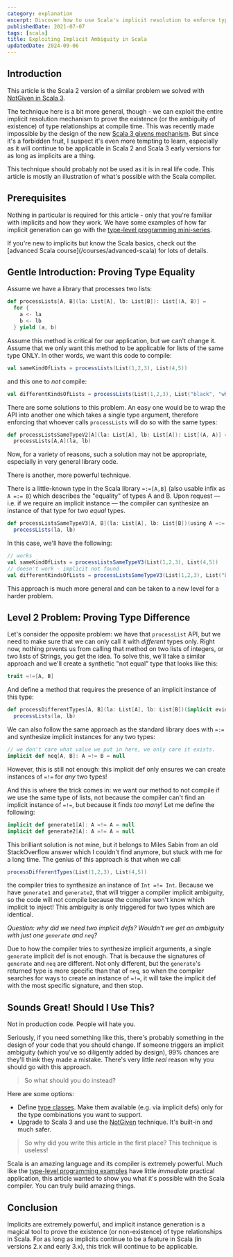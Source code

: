 ```yaml
---
category: explanation
excerpt: Discover how to use Scala's implicit resolution to enforce type relationships at compile time
publishedDate: 2021-07-07
tags: [scala]
title: Exploiting Implicit Ambiguity in Scala
updatedDate: 2024-09-06
---
```



## Introduction

This article is the Scala 2 version of a similar problem we solved with [NotGiven in Scala 3](/articles/scala-3-anti-givens).

The technique here is a bit more general, though - we can exploit the entire implicit resolution mechanism to prove the existence (or the ambiguity of existence) of type relationships at compile time. This was recently made impossible by the design of the new [Scala 3 givens mechanism](/articles/scala-3-givens-vs-implicits). But since it's a forbidden fruit, I suspect it's even more tempting to learn, especially as it will continue to be applicable in Scala 2 and Scala 3 early versions for as long as implicits are a thing.

<WarningAdmonition>
  This technique should probably not be used as it is in real life code. This
  article is mostly an illustration of what's possible with the Scala compiler.
</WarningAdmonition>

## Prerequisites

Nothing in particular is required for this article - only that you're familiar with implicits and how they work. We have some examples of how far implicit generation can go with the [type-level programming mini-series](/articles/type-level-programming-in-scala-part-1-numbers-and-comparisons).

<TipAdmonition>
  If you're new to implicits but know the Scala basics, check out the [advanced
  Scala course](/courses/advanced-scala) for lots of details.
</TipAdmonition>

## Gentle Introduction: Proving Type Equality

Assume we have a library that processes two lists:

```scala
def processLists[A, B](la: List[A], lb: List[B]): List[(A, B)] =
  for {
    a <- la
    b <- lb
  } yield (a, b)
```

Assume this method is critical for our application, but we can't change it. Assume that we only want this method to be applicable for lists of the same type ONLY. In other words, we want this code to compile:

```scala
val sameKindOfLists = processLists(List(1,2,3), List(4,5))
```

and this one to _not_ compile:

```scala
val differentKindsOfLists = processLists(List(1,2,3), List("black", "white"))
```

There are some solutions to this problem. An easy one would be to wrap the API into another one which takes a single type argument, therefore enforcing that whoever calls `processLists` will do so with the same types:

```scala
def processListsSameTypeV2[A](la: List[A], lb: List[A]): List[(A, A)] =
  processLists[A,A](la, lb)
```

Now, for a variety of reasons, such a solution may not be appropriate, especially in very general library code.

There is another, more powerful technique.

There is a little-known type in the Scala library `=:=[A,B]` (also usable infix as `A =:= B`) which describes the "equality" of types A and B. Upon request &mdash; i.e. if we require an implicit instance &mdash; the compiler can synthesize an instance of that type for two _equal_ types.

```scala
def processListsSameTypeV3[A, B](la: List[A], lb: List[B])(using A =:= B): List[(A, B)] =
  processLists(la, lb)
```

In this case, we'll have the following:

```scala
// works
val sameKindOfLists = processListsSameTypeV3(List(1,2,3), List(4,5))
// doesn't work - implicit not found
val differentKindsOfLists = processListsSameTypeV3(List(1,2,3), List("black", "white"))
```

This approach is much more general and can be taken to a new level for a harder problem.

## Level 2 Problem: Proving Type Difference

Let's consider the opposite problem: we have that `processList` API, but we need to make sure that we can only call it with _different_ types only. Right now, nothing prvents us from calling that method on two lists of integers, or two lists of Strings, you get the idea. To solve this, we'll take a similar approach and we'll create a synthetic "not equal" type that looks like this:

```scala
trait =!=[A, B]
```

And define a method that requires the presence of an implicit instance of this type:

```scala
def processDifferentTypes[A, B](la: List[A], lb: List[B])(implicit evidence: A =!= B): List[(A, B)] =
  processLists(la, lb)
```

We can also follow the same approach as the standard library does with `=:=` and synthesize implicit instances for any two types:

```scala
// we don't care what value we put in here, we only care it exists.
implicit def neq[A, B]: A =!= B = null
```

However, this is still not enough: this implicit def only ensures we can create instances of `=!=` for _any_ two types!

And this is where the trick comes in: we want our method to not compile if we use the same type of lists, not because the compiler can't find an implicit instance of `=!=`, but because it finds _too many_! Let me define the following:

```scala
implicit def generate1[A]: A =!= A = null
implicit def generate2[A]: A =!= A = null
```

This brilliant solution is not mine, but it belongs to Miles Sabin from an old StackOverflow answer which I couldn't find anymore, but stuck with me for a long time. The genius of this approach is that when we call

```scala
processDifferentTypes(List(1,2,3), List(4,5))
```

the compiler tries to synthesize an instance of `Int =!= Int`. Because we have `generate1` and `generate2`, that will trigger a compiler implicit ambiguity, so the code will not compile because the compiler won't know which implicit to inject! This ambiguity is only triggered for two types which are identical.

_Question: why did we need two implicit defs? Wouldn't we get an ambiguity with just one `generate` and `neq`?_

Due to how the compiler tries to synthesize implicit arguments, a single `generate` implicit def is not enough. That is because the signatures of `generate` and `neq` are different. Not only different, but the `generate`'s returned type is more specific than that of `neq`, so when the compiler searches for ways to create an instance of `=!=`, it will take the implicit def with the most specific signature, and then stop.

## Sounds Great! Should I Use This?

Not in production code. People will hate you.

Seriously, if you need something like this, there's probably something in the design of your code that you should change. If someone triggers an implicit ambiguity (which you've so diligently added by design), 99% chances are they'll think they made a mistake. There's very little _real_ reason why you should go with this approach.

> So what should you do instead?

Here are some options:

- Define [type classes](/articles/why-are-scala-type-classes-useful). Make them available (e.g. via implicit defs) only for the type combinations you want to support.
- Upgrade to Scala 3 and use the [NotGiven](/articles/scala-3-anti-givens) technique. It's built-in and much safer.

> So why did you write this article in the first place? This technique is useless!

Scala is an amazing language and its compiler is extremely powerful. Much like the [type-level programming examples](/articles/type-level-programming-in-scala-part-1-numbers-and-comparisons) have little _immediate_ practical application, this article wanted to show you what it's possible with the Scala compiler. You can truly build amazing things.

## Conclusion

Implicits are extremely powerful, and implicit instance generation is a magical tool to prove the existence (or non-existence) of type relationships in Scala. For as long as implicits continue to be a feature in Scala (in versions 2.x and early 3.x), this trick will continue to be applicable.
